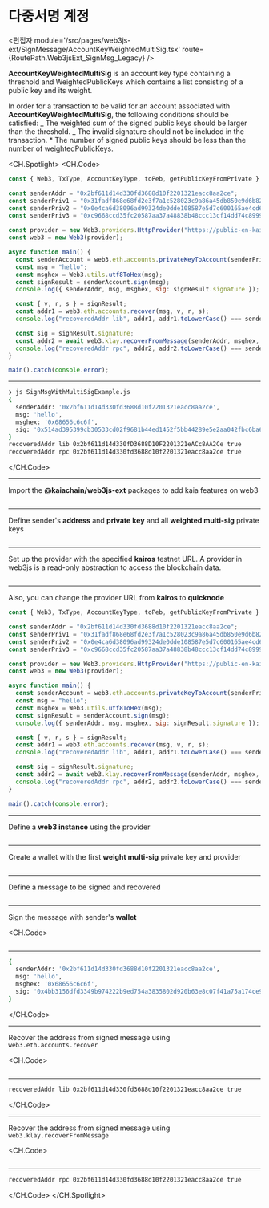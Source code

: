 # 다중서명 계정


<편집자
  module='/src/pages/web3js-ext/SignMessage/AccountKeyWeightedMultiSig.tsx'
  route={RoutePath.Web3jsExt_SignMsg_Legacy}
/>

**AccountKeyWeightedMultiSig** is an account key type containing a threshold and WeightedPublicKeys which contains a list consisting of a public key and its weight.

In order for a transaction to be valid for an account associated with **AccountKeyWeightedMultiSig**, the following conditions should be satisfied:
_ The weighted sum of the signed public keys should be larger than the threshold.
_ The invalid signature should not be included in the transaction. \* The number of signed public keys should be less than the number of weightedPublicKeys.

<CH.Spotlight>
<CH.Code>

```js SignMsgWithMultiSigExample.js
const { Web3, TxType, AccountKeyType, toPeb, getPublicKeyFromPrivate } = require("@kaiachain/web3js-ext");

const senderAddr = "0x2bf611d14d330fd3688d10f2201321eacc8aa2ce";
const senderPriv1 = "0x31fadf868e68fd2e3f7a1c528023c9a86a45db850e9d6b82c1a82d4c75b469d1";
const senderPriv2 = "0x0e4ca6d38096ad99324de0dde108587e5d7c600165ae4cd6c2462c597458c2b8";
const senderPriv3 = "0xc9668ccd35fc20587aa37a48838b48ccc13cf14dd74c8999dd6a480212d5f7ac";

const provider = new Web3.providers.HttpProvider("https://public-en-kairos.node.kaia.io");
const web3 = new Web3(provider);

async function main() {
  const senderAccount = web3.eth.accounts.privateKeyToAccount(senderPriv1);
  const msg = "hello";
  const msghex = Web3.utils.utf8ToHex(msg);
  const signResult = senderAccount.sign(msg);
  console.log({ senderAddr, msg, msghex, sig: signResult.signature });

  const { v, r, s } = signResult;
  const addr1 = web3.eth.accounts.recover(msg, v, r, s);
  console.log("recoveredAddr lib", addr1, addr1.toLowerCase() === senderAccount.address.toLowerCase());

  const sig = signResult.signature;
  const addr2 = await web3.klay.recoverFromMessage(senderAddr, msghex, sig, "latest");
  console.log("recoveredAddr rpc", addr2, addr2.toLowerCase() === senderAccount.address.toLowerCase());
}

main().catch(console.error);
```

---

```zsh output
❯ js SignMsgWithMultiSigExample.js
{
  senderAddr: '0x2bf611d14d330fd3688d10f2201321eacc8aa2ce',
  msg: 'hello',
  msghex: '0x68656c6c6f',
  sig: '0x514ad395399cb30533cd02f9681b44ed1452f5bb44289e5e2aa042fbc6ba6e2c393d7107e3f8341a240b30f481cc1fce0c66056ba8035c45fd66fcae086b409b1b'
}
recoveredAddr lib 0x2bf611d14d330fD3688D10F2201321eACc8AA2Ce true
recoveredAddr rpc 0x2bf611d14d330fd3688d10f2201321eacc8aa2ce true
```

</CH.Code>

---

Import the **@kaiachain/web3js-ext** packages to add kaia features on web3

```js SignMsgWithMultiSigExample.js focus=1

```

---

Define sender's **address** and **private key** and all **weighted multi-sig** private keys

```js SignMsgWithMultiSigExample.js focus=3:6

```

---

Set up the provider with the specified **kairos** testnet URL. A provider in web3js is a read-only abstraction to access the blockchain data.

```js SignMsgWithMultiSigExample.js focus=8

```

---

Also, you can change the provider URL from **kairos** to **quicknode**

```js SignMsgWithMultiSigExample.js focus=8
const { Web3, TxType, AccountKeyType, toPeb, getPublicKeyFromPrivate } = require("@kaiachain/web3js-ext");

const senderAddr = "0x2bf611d14d330fd3688d10f2201321eacc8aa2ce";
const senderPriv1 = "0x31fadf868e68fd2e3f7a1c528023c9a86a45db850e9d6b82c1a82d4c75b469d1";
const senderPriv2 = "0x0e4ca6d38096ad99324de0dde108587e5d7c600165ae4cd6c2462c597458c2b8";
const senderPriv3 = "0xc9668ccd35fc20587aa37a48838b48ccc13cf14dd74c8999dd6a480212d5f7ac";

const provider = new Web3.providers.HttpProvider("https://public-en-kairos.node.kaia.io");
const web3 = new Web3(provider);

async function main() {
  const senderAccount = web3.eth.accounts.privateKeyToAccount(senderPriv1);
  const msg = "hello";
  const msghex = Web3.utils.utf8ToHex(msg);
  const signResult = senderAccount.sign(msg);
  console.log({ senderAddr, msg, msghex, sig: signResult.signature });

  const { v, r, s } = signResult;
  const addr1 = web3.eth.accounts.recover(msg, v, r, s);
  console.log("recoveredAddr lib", addr1, addr1.toLowerCase() === senderAccount.address.toLowerCase());

  const sig = signResult.signature;
  const addr2 = await web3.klay.recoverFromMessage(senderAddr, msghex, sig, "latest");
  console.log("recoveredAddr rpc", addr2, addr2.toLowerCase() === senderAccount.address.toLowerCase());
}

main().catch(console.error);
```

---

Define a **web3 instance** using the provider

```js SignMsgWithMultiSigExample.js focus=9

```

---

Create a wallet with the first **weight multi-sig** private key and provider

```js SignMsgWithMultiSigExample.js focus=12

```

---

Define a message to be signed and recovered

```js SignMsgWithMultiSigExample.js focus=13

```

---

Sign the message with sender's **wallet**

<CH.Code>
```js SignMsgWithMultiSigExample.js focus=14:16

````
---

```zsh output
{
  senderAddr: '0x2bf611d14d330fd3688d10f2201321eacc8aa2ce',
  msg: 'hello',
  msghex: '0x68656c6c6f',
  sig: '0x4bb3156dfd3349b974222b9ed754a3835802d920b63e8c07f41a75a174ce99d92a70d62e7a4b30d18599de61a882c59c0fd726883e3ce9955f8d5f60ce5b65211c'
}
````

</CH.Code>

---

Recover the address from signed message using `web3.eth.accounts.recover`

<CH.Code>
```js SignMsgWithMultiSigExample.js focus=18:20

````
---

```zsh output
recoveredAddr lib 0x2bf611d14d330fd3688d10f2201321eacc8aa2ce true
````

</CH.Code>

---

Recover the address from signed message using `web3.klay.recoverFromMessage`

<CH.Code>
```js SignMsgWithMultiSigExample.js focus=22:24

````
---
```zsh output
recoveredAddr rpc 0x2bf611d14d330fd3688d10f2201321eacc8aa2ce true
````

</CH.Code>
</CH.Spotlight>
